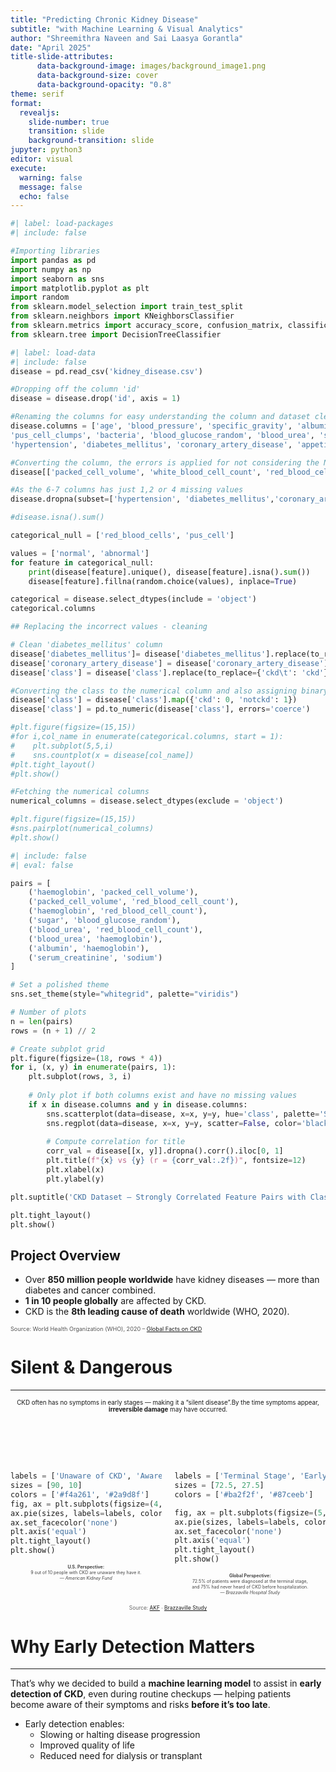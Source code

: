 ```yaml
---
title: "Predicting Chronic Kidney Disease"
subtitle: "with Machine Learning & Visual Analytics"
author: "Shreemithra Naveen and Sai Laasya Gorantla"
date: "April 2025"
title-slide-attributes:
      data-background-image: images/background_image1.png
      data-background-size: cover
      data-background-opacity: "0.8"
theme: serif
format:
  revealjs:    
    slide-number: true
    transition: slide
    background-transition: slide
jupyter: python3
editor: visual
execute:
  warning: false
  message: false
  echo: false
---
```


```python
#| label: load-packages
#| include: false

#Importing libraries
import pandas as pd
import numpy as np
import seaborn as sns
import matplotlib.pyplot as plt
import random
from sklearn.model_selection import train_test_split
from sklearn.neighbors import KNeighborsClassifier
from sklearn.metrics import accuracy_score, confusion_matrix, classification_report
from sklearn.tree import DecisionTreeClassifier
```

```python
#| label: load-data 
#| include: false
disease = pd.read_csv('kidney_disease.csv')

#Dropping off the column 'id'
disease = disease.drop('id', axis = 1)

#Renaming the columns for easy understanding the column and dataset clearly
disease.columns = ['age', 'blood_pressure', 'specific_gravity', 'albumin', 'sugar', 'red_blood_cells', 'pus_cell',
'pus_cell_clumps', 'bacteria', 'blood_glucose_random', 'blood_urea', 'serum_creatinine', 'sodium','potassium', 'haemoglobin', 'packed_cell_volume', 'white_blood_cell_count', 'red_blood_cell_count',
'hypertension', 'diabetes_mellitus', 'coronary_artery_disease', 'appetite', 'peda_edema','aanemia', 'class']

#Converting the column, the errors is applied for not considering the NA values
disease[['packed_cell_volume', 'white_blood_cell_count', 'red_blood_cell_count']] = disease[['packed_cell_volume', 'white_blood_cell_count', 'red_blood_cell_count']].apply(pd.to_numeric, errors = 'coerce')

#As the 6-7 columns has just 1,2 or 4 missing values
disease.dropna(subset=['hypertension', 'diabetes_mellitus','coronary_artery_disease','appetite', 'peda_edema','aanemia', 'bacteria', 'pus_cell_clumps'], inplace = True)

#disease.isna().sum()

categorical_null = ['red_blood_cells', 'pus_cell']

values = ['normal', 'abnormal']
for feature in categorical_null:
    print(disease[feature].unique(), disease[feature].isna().sum())
    disease[feature].fillna(random.choice(values), inplace=True)

categorical = disease.select_dtypes(include = 'object')
categorical.columns 

## Replacing the incorrect values - cleaning

# Clean 'diabetes_mellitus' column
disease['diabetes_mellitus']= disease['diabetes_mellitus'].replace(to_replace={'\tno': 'no', '\tyes': 'yes', ' yes': 'yes'})
disease['coronary_artery_disease'] = disease['coronary_artery_disease'].replace(to_replace='\tno',value='no')
disease['class'] = disease['class'].replace(to_replace={'ckd\t': 'ckd'})

#Converting the class to the numerical column and also assigning binary values
disease['class'] = disease['class'].map({'ckd': 0, 'notckd': 1})
disease['class'] = pd.to_numeric(disease['class'], errors='coerce')

#plt.figure(figsize=(15,15))
#for i,col_name in enumerate(categorical.columns, start = 1):
#    plt.subplot(5,5,i)
#    sns.countplot(x = disease[col_name])
#plt.tight_layout()
#plt.show()

#Fetching the numerical columns
numerical_columns = disease.select_dtypes(exclude = 'object')

#plt.figure(figsize=(15,15))
#sns.pairplot(numerical_columns)
#plt.show()
```

```python
#| include: false
#| eval: false

pairs = [
    ('haemoglobin', 'packed_cell_volume'),
    ('packed_cell_volume', 'red_blood_cell_count'),
    ('haemoglobin', 'red_blood_cell_count'),
    ('sugar', 'blood_glucose_random'),
    ('blood_urea', 'red_blood_cell_count'),
    ('blood_urea', 'haemoglobin'),
    ('albumin', 'haemoglobin'),
    ('serum_creatinine', 'sodium')
]

# Set a polished theme
sns.set_theme(style="whitegrid", palette="viridis")

# Number of plots
n = len(pairs)
rows = (n + 1) // 2

# Create subplot grid
plt.figure(figsize=(18, rows * 4))
for i, (x, y) in enumerate(pairs, 1):
    plt.subplot(rows, 3, i)
    
    # Only plot if both columns exist and have no missing values
    if x in disease.columns and y in disease.columns:
        sns.scatterplot(data=disease, x=x, y=y, hue='class', palette='Set1', alpha=0.8, s=60)
        sns.regplot(data=disease, x=x, y=y, scatter=False, color='black', line_kws={"linewidth": 2, "linestyle": "--"})
        
        # Compute correlation for title
        corr_val = disease[[x, y]].dropna().corr().iloc[0, 1]
        plt.title(f"{x} vs {y} (r = {corr_val:.2f})", fontsize=12)
        plt.xlabel(x)
        plt.ylabel(y)

plt.suptitle('CKD Dataset – Strongly Correlated Feature Pairs with Class Highlighting', fontsize=20, y=1.02)

plt.tight_layout()
plt.show()
```


## Project Overview {.center}

- Over **850 million people worldwide** have kidney diseases — more than diabetes and cancer combined.
- **1 in 10 people globally** are affected by CKD.
- CKD is the **8th leading cause of death** worldwide (WHO, 2020).

<span style="font-size: 0.65em; color: #555;">
Source: World Health Organization (WHO), 2020 – <a href="https://www.who.int/news-room/fact-sheets/detail/kidney-disease">Global Facts on CKD</a>
</span>


# Silent & Dangerous

------------------------------------------------------------------------

<!-- Upper half text -->
<div style="text-align: center; font-size: 0.7em; margin-bottom: 2vh;">
  <p>CKD often has no symptoms in early stages — making it a “silent disease".By the time symptoms appear, <strong>irreversible damage</strong> may have occurred.</p>
</div>

<!-- lower half text -->

:::{.columns}

::: {.column width="50%"}

```python
labels = ['Unaware of CKD', 'Aware of CKD']
sizes = [90, 10]
colors = ['#f4a261', '#2a9d8f']
fig, ax = plt.subplots(figsize=(4, 4), facecolor='none')
ax.pie(sizes, labels=labels, colors=colors, autopct='%1.1f%%', startangle=90)
ax.set_facecolor('none')   
plt.axis('equal')          
plt.tight_layout()
plt.show()
```

<p style="text-align: center; font-size: 0.50em; color: #444;">
<b>U.S. Perspective:</b><br>
9 out of 10 people with CKD are unaware they have it.<br>
<em>— American Kidney Fund</em>
</p>

:::

::: {.column width="50%"}

```python
labels = ['Terminal Stage', 'Early Stage']
sizes = [72.5, 27.5]
colors = ['#ba2f2f', '#87ceeb']

fig, ax = plt.subplots(figsize=(5, 5), facecolor='none')
ax.pie(sizes, labels=labels, colors=colors, autopct='%1.1f%%', startangle=90)
ax.set_facecolor('none')
plt.axis('equal')
plt.tight_layout()
plt.show()
```
<p style="text-align: center; font-size: 0.50em; color: #444;">
<b>Global Perspective:</b><br>
72.5% of patients were diagnosed at the terminal stage,  
and 75% had never heard of CKD before hospitalization.<br>
<em>— Brazzaville Hospital Study</em>
</p>

:::

:::


<div style="text-align: center; font-size: 0.6em; color: #666; margin-top: 1em;">
  Source: 
  <a href="https://www.kidneyfund.org" target="_blank">AKF</a> · 
  <a href="https://indexmedicus.afro.who.int/iah/fulltext/Chronic%20Renal%20Failure..." target="_blank">Brazzaville Study</a>
</div>


# Why Early Detection Matters { .center}

------------------------------------------------------------------------
That’s why we decided to build a **machine learning model** to assist in **early detection of CKD**, even during routine checkups — helping patients become aware of their symptoms and risks **before it’s too late**.

- Early detection enables:
  - Slowing or halting disease progression  
  - Improved quality of life  
  - Reduced need for dialysis or transplant







